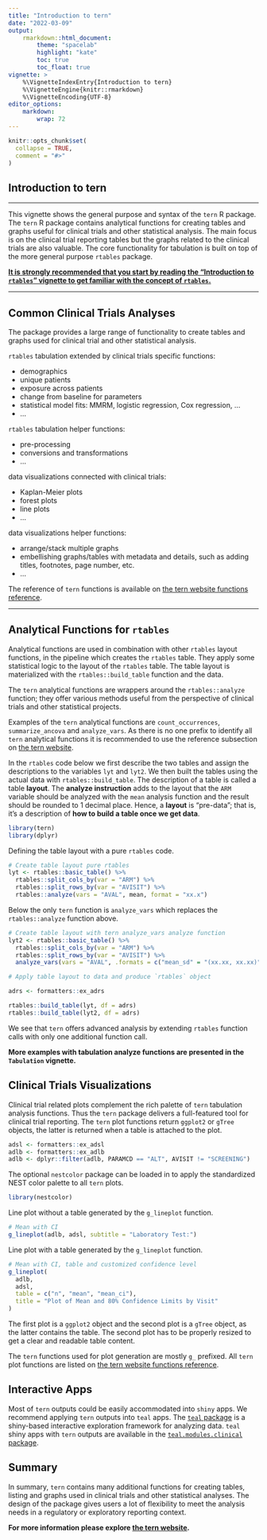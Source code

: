 ```yaml
---
title: "Introduction to tern"
date: "2022-03-09"
output:
    rmarkdown::html_document:
        theme: "spacelab"
        highlight: "kate"
        toc: true
        toc_float: true
vignette: >
    %\VignetteIndexEntry{Introduction to tern}
    %\VignetteEngine{knitr::rmarkdown}
    %\VignetteEncoding{UTF-8}
editor_options:
    markdown:
        wrap: 72
---
```


```r
knitr::opts_chunk$set(
  collapse = TRUE,
  comment = "#>"
)
```

## Introduction to tern

---------

This vignette shows the general purpose and syntax of the `tern` R package.
The `tern` R package contains analytical functions for creating tables and graphs useful for clinical trials and other statistical analysis.
The main focus is on the clinical trial reporting tables but the graphs related to the clinical trials are also valuable.
The core functionality for tabulation is built on top of the more general purpose `rtables` package.

[**It is strongly recommended that you start by reading the "Introduction to `rtables`" vignette to get familiar with the concept of `rtables`.**](https://insightsengineering.github.io/rtables/latest-tag/articles/introduction.html)

---------

## Common Clinical Trials Analyses

The package provides a large range of functionality to create tables and graphs used for clinical trial and other statistical analysis.

`rtables` tabulation extended by clinical trials specific functions:

- demographics
- unique patients
- exposure across patients
- change from baseline for parameters
- statistical model fits: MMRM, logistic regression, Cox regression, ...
- ...

`rtables` tabulation helper functions:

- pre-processing
- conversions and transformations
- ...

data visualizations connected with clinical trials:

- Kaplan-Meier plots
- forest plots
- line plots
- ...

data visualizations helper functions:

- arrange/stack multiple graphs
- embellishing graphs/tables with metadata and details, such as adding titles, footnotes, page number, etc.
- ...


The reference of `tern` functions is available on [the tern website functions reference](https://insightsengineering.github.io/tern/main/reference/index.html).

---------

## Analytical Functions for `rtables`

Analytical functions are used in combination with other `rtables` layout functions, in the pipeline which creates the `rtables` table.
They apply some statistical logic to the layout of the `rtables` table.
The table layout is materialized with the `rtables::build_table` function and the data.

The `tern` analytical functions are wrappers around the `rtables::analyze` function; they offer various methods useful from the perspective of clinical trials and other statistical projects.

Examples of the `tern` analytical functions are `count_occurrences`, `summarize_ancova` and `analyze_vars`.
As there is no one prefix to identify all `tern` analytical functions it is recommended to use the reference subsection on [the tern website](https://insightsengineering.github.io/tern/main/reference/index.html).

In the `rtables` code below we first describe the two tables and assign the descriptions to the variables `lyt` and `lyt2`. We then built the tables using the actual data with `rtables::build_table`. The description of a table is called a table **layout**. The **analyze instruction** adds to the layout that the `ARM` variable should be analyzed with the `mean` analysis function and the result should be rounded to 1 decimal place.
Hence, a **layout** is “pre-data”; that is, it’s a description of **how to build a table once we get data**.

```r
library(tern)
library(dplyr)
```

Defining the table layout with a pure `rtables` code.

```r
# Create table layout pure rtables
lyt <- rtables::basic_table() %>%
  rtables::split_cols_by(var = "ARM") %>%
  rtables::split_rows_by(var = "AVISIT") %>%
  rtables::analyze(vars = "AVAL", mean, format = "xx.x")
```

Below the only `tern` function is `analyze_vars` which replaces the `rtables::analyze` function above.

```r
# Create table layout with tern analyze_vars analyze function
lyt2 <- rtables::basic_table() %>%
  rtables::split_cols_by(var = "ARM") %>%
  rtables::split_rows_by(var = "AVISIT") %>%
  analyze_vars(vars = "AVAL", .formats = c("mean_sd" = "(xx.xx, xx.xx)"))
```

```r
# Apply table layout to data and produce `rtables` object

adrs <- formatters::ex_adrs

rtables::build_table(lyt, df = adrs)
rtables::build_table(lyt2, df = adrs)
```

We see that `tern` offers advanced analysis by extending `rtables` function calls with only one additional function call.

**More examples with tabulation analyze functions are presented in the `Tabulation` vignette.**

## Clinical Trials Visualizations

Clinical trial related plots complement the rich palette of `tern` tabulation analysis functions.
Thus the `tern` package delivers a full-featured tool for clinical trial reporting.
The `tern` plot functions return `ggplot2` or `gTree` objects, the latter is returned when a table is attached to the plot.

```r
adsl <- formatters::ex_adsl
adlb <- formatters::ex_adlb
adlb <- dplyr::filter(adlb, PARAMCD == "ALT", AVISIT != "SCREENING")
```

The optional `nestcolor` package can be loaded in to apply the standardized NEST color palette to all `tern` plots.

```r
library(nestcolor)
```

Line plot without a table generated by the `g_lineplot` function.

```r
# Mean with CI
g_lineplot(adlb, adsl, subtitle = "Laboratory Test:")
```

Line plot with a table generated by the `g_lineplot` function.

```r
# Mean with CI, table and customized confidence level
g_lineplot(
  adlb,
  adsl,
  table = c("n", "mean", "mean_ci"),
  title = "Plot of Mean and 80% Confidence Limits by Visit"
)
```

The first plot is a `ggplot2` object and the second plot is a `gTree` object, as the latter contains the table.
The second plot has to be properly resized to get a clear and readable table content.

The `tern` functions used for plot generation are mostly `g_` prefixed.
All `tern` plot functions are listed on [the tern website functions reference](https://insightsengineering.github.io/tern/main/reference/index.html).

## Interactive Apps

Most of `tern` outputs could be easily accommodated into `shiny` apps.
We recommend applying `tern` outputs into `teal` apps.
The [`teal` package](https://insightsengineering.github.io/teal/main/) is a shiny-based interactive exploration framework for analyzing data.
`teal` shiny apps with `tern` outputs are available in the [`teal.modules.clinical` package](https://insightsengineering.github.io/teal.modules.clinical/main/).

## Summary

In summary, `tern` contains many additional functions for creating tables, listing and graphs used in clinical trials and other statistical analyses. The design of the package gives users a lot of flexibility to meet the analysis needs in a regulatory or exploratory reporting context.

**For more information please explore [the tern website](https://insightsengineering.github.io/tern/main/).**
